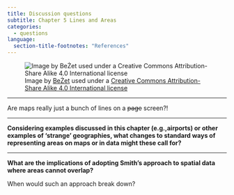 ```yaml
---
title: Discussion questions
subtitle: Chapter 5 Lines and Areas
categories:
  - questions
language:
  section-title-footnotes: "References"
---
```


![Image by [BeŻet](https://commons.wikimedia.org/wiki/User:Be%C5%BBet) used under a [Creative Commons Attribution-Share Alike 4.0 International license](https://creativecommons.org/licenses/by-sa/4.0/deed.en)](lightbulb5.jpg)

<hr>

Are maps really just a bunch of lines on a ~~page~~ screen?!

<hr>

**Considering examples discussed in this chapter (e.g.,airports) or other examples of 'strange' geographies, what changes to standard ways of representing areas on maps or in data might these call for?**

<hr>

**What are the implications of adopting Smith's approach to spatial data where areas cannot overlap?**

When would such an approach break down?